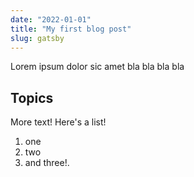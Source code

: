 ```yaml
---
date: "2022-01-01"
title: "My first blog post"
slug: gatsby
---
```


Lorem ipsum dolor sic amet bla bla bla bla

## Topics

More text! Here's a list!

1. one
2. two
3. and three!.


<MyPlotly data = {plotProps.data} layout = {plotProps.layout} />
